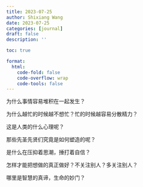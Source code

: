 ```yaml
---
title: 2023-07-25
author: Shixiang Wang
date: 2023-07-25
categories: [journal]
draft: false
description: ''

toc: true

format:
  html:
    code-fold: false
    code-overflow: wrap
    code-tools: false
---
```


为什么事情容易堆积在一起发生？

为什么越忙的时候越不想忙？忙的时候越容易分散精力？

这是人类的什么心理呢？

那些先圣先贤们究竟是如何塑造的呢？

是什么在压抑着思潮，捶打着自信？

怎样才能把想做的真正做好？不关注别人？多关注别人？

哪里是智慧的真谛，生命的妙门？
